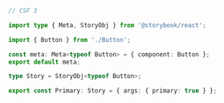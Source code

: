 ```ts
// CSF 3

import type { Meta, StoryObj } from '@storybook/react';

import { Button } from './Button';

const meta: Meta<typeof Button> = { component: Button };
export default meta;

type Story = StoryObj<typeof Button>;

export const Primary: Story = { args: { primary: true } };
```
